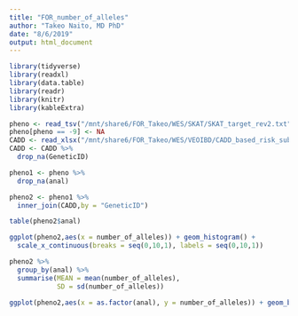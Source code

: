 ```yaml
---
title: "FOR_number_of_alleles"
author: "Takeo Naito, MD PhD"
date: "8/6/2019"
output: html_document
---
```


```r
library(tidyverse)
library(readxl)
library(data.table)
library(readr)
library(knitr)
library(kableExtra)
```



```r
pheno <- read_tsv("/mnt/share6/FOR_Takeo/WES/SKAT/SKAT_target_rev2.txt")
pheno[pheno == -9] <- NA
CADD <- read_xlsx("/mnt/share6/FOR_Takeo/WES/VEOIBD/CADD_based_risk_subjects_rev.xlsx")[,-1]
CADD <- CADD %>% 
  drop_na(GeneticID)

```

```r
pheno1 <- pheno %>% 
  drop_na(anal)

pheno2 <- pheno1 %>% 
  inner_join(CADD,by = "GeneticID")

```

```r
table(pheno2$anal)
```

```r
ggplot(pheno2,aes(x = number_of_alleles)) + geom_histogram() + 
  scale_x_continuous(breaks = seq(0,10,1), labels = seq(0,10,1))
```

```r
pheno2 %>% 
  group_by(anal) %>% 
  summarise(MEAN = mean(number_of_alleles),
            SD = sd(number_of_alleles)) 

```

```r
ggplot(pheno2,aes(x = as.factor(anal), y = number_of_alleles)) + geom_boxplot()
```




